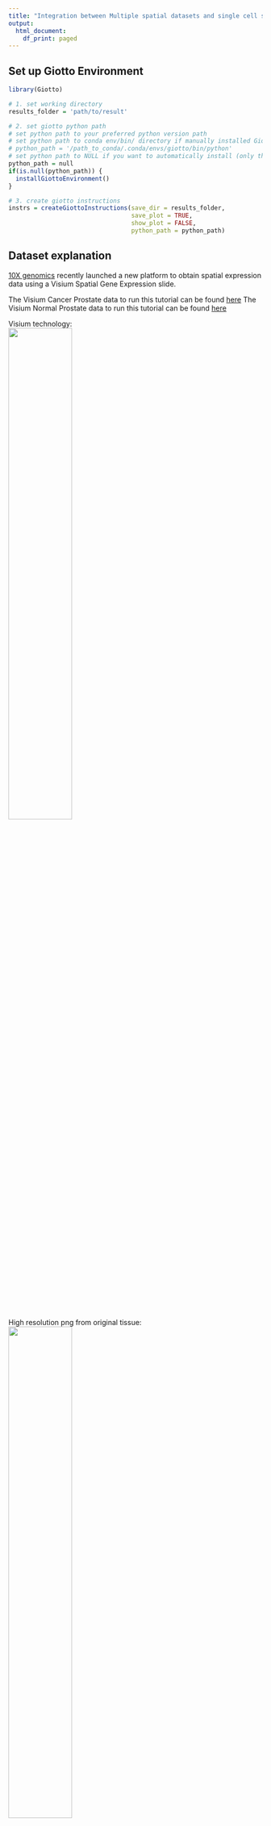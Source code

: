 ```yaml
---
title: "Integration between Multiple spatial datasets and single cell sequencing data"
output:
  html_document:
    df_print: paged
---
```



## Set up Giotto Environment
```r
library(Giotto)

# 1. set working directory
results_folder = 'path/to/result'

# 2. set giotto python path
# set python path to your preferred python version path
# set python path to conda env/bin/ directory if manually installed Giotto python dependencies by conda
# python_path = '/path_to_conda/.conda/envs/giotto/bin/python'
# set python path to NULL if you want to automatically install (only the 1st time) and use the giotto miniconda environment
python_path = null
if(is.null(python_path)) {
  installGiottoEnvironment()
}

# 3. create giotto instructions
instrs = createGiottoInstructions(save_dir = results_folder,
                                  save_plot = TRUE,
                                  show_plot = FALSE,
                                  python_path = python_path)

```

## Dataset explanation
[10X genomics](https://www.10xgenomics.com/spatial-transcriptomics/) recently launched a new platform to obtain spatial expression data using a Visium Spatial Gene Expression slide.

The Visium Cancer Prostate data to run this tutorial can be found [here]( https://www.10xgenomics.com/resources/datasets/human-prostate-cancer-adenocarcinoma-with-invasive-carcinoma-ffpe-1-standard-1-3-0)
The Visium Normal Prostate data to run this tutorial can be found [here]( https://www.10xgenomics.com/resources/datasets/normal-human-prostate-ffpe-1-standard-1-3-0)


Visium technology:  
![](../inst/images/general_figs/visium_technology.png){ width=50% }

High resolution png from original tissue:   
![](../inst/images/general_figs/Visium_FFPE_Human_Normal_Prostate_image.png){ width=50% } 
![](../inst/images/general_figs/Visium_FFPE_Human_Prostate_Cancer_image.png){ width=50% } 



## Part 1: Create Giotto objects and join
```r
dataDir <- 'path/to/data'
## obese upper
N_pros = createGiottoVisiumObject(
    visium_dir = paste0(dataDir,'/Visium_FFPE_Human_Normal_Prostate/'),
    expr_data = 'raw',
    png_name = 'tissue_lowres_image.png',
    gene_column_index = 2,
    instructions = instrs
)

## obese lower
C_pros = createGiottoVisiumObject(
    visium_dir = paste0(dataDir,'/Visium_FFPE_Human_Prostate_Cancer/'),
    expr_data = 'raw',
    png_name = 'tissue_lowres_image.png',
    gene_column_index = 2,
    instructions = instrs
)
# join giotto objects
# joining with x_shift has the advantage that you can join both 2D and 3D data
# x_padding determines how much distance is between each dataset
# if x_shift = NULL, then the total shift will be guessed from the giotto image
testcombo = joinGiottoObjects(gobject_list = list(N_pros, C_pros),
    gobject_names = c('NP', 'CP'),
    join_method = 'x_shift', x_padding = 1000)


# join info is stored in this slot
# simple list for now
testcombo@join_info


# check joined Giotto object
fDataDT(testcombo)
pDataDT(testcombo)
showGiottoImageNames(testcombo)
showGiottoSpatLocs(testcombo)
showGiottoExpression(testcombo)
```


```r
# this plots all the images by list_ID
spatPlot2D(gobject = testcombo, cell_color = 'in_tissue',
    show_image = T, image_name = c("NP-image", "CP-image"),
    group_by = 'list_ID', point_alpha = 0.5,
    save_param = list(save_name = "1a_plot"))
```
![](../inst/images/visium_prostate_integration/vignette_sep29_2021/1a_plot.png){ width=50% } 


```r
# this plots one selected image
spatPlot2D(gobject = testcombo, cell_color = 'in_tissue',
    show_image = T, image_name = c("NP-image"), point_alpha = 0.3,
    save_param = list(save_name = "1b_plot"))
```
![](../inst/images/visium_prostate_integration/vignette_sep29_2021/1b_plot.png){ width=50% } 

```r
# this plots two selected images
spatPlot2D(gobject = testcombo, cell_color = 'in_tissue',
    show_image = T, image_name = c( "NP-image", "CP-image"),
    point_alpha = 0.3,
    save_param = list(save_name = "1c_plot"))
```

![](../inst/images/visium_prostate_integration/vignette_sep29_2021/1c_plot.png){ width=50% } 


## Part 2: Process Giotto Objects
```r
# subset on in-tissue spots
metadata = pDataDT(testcombo)
in_tissue_barcodes = metadata[in_tissue == 1]$cell_ID
testcombo = subsetGiotto(testcombo, cell_ids = in_tissue_barcodes)
```

```r
## filter
testcombo <- filterGiotto(gobject = testcombo,
    expression_threshold = 1,
    feat_det_in_min_cells = 50,
    min_det_feats_per_cell = 500,
    expression_values = c('raw'),
    verbose = T)

## normalize
testcombo <- normalizeGiotto(gobject = testcombo, scalefactor = 6000)

## add gene & cell statistics
testcombo <- addStatistics(gobject = testcombo, expression_values = 'raw')

fmeta = fDataDT(testcombo)
testfeats = fmeta[perc_cells > 20 & perc_cells < 50][100:110]$feat_ID

violinPlot(testcombo, feats = testfeats, cluster_column = 'list_ID', save_param = list(save_name = "2a_plot"))
plotMetaDataHeatmap(testcombo, selected_feats = testfeats, metadata_cols = 'list_ID', save_param = list(save_name = "2b_plot"))
```
![](../inst/images/visium_prostate_integration/vignette_sep29_2021/2a_plot.png){ width=50% } 
![](../inst/images/visium_prostate_integration/vignette_sep29_2021/2b_plot.png){ width=50% } 
```r
## visualize
#fDataDT(testcombo)
spatPlot2D(gobject = testcombo, group_by = 'list_ID', cell_color = 'nr_feats', color_as_factor = F, point_size = 0.75, save_param = list(save_name = "2c_plot"))
```
![](../inst/images/visium_prostate_integration/vignette_sep29_2021/2c_plot.png){ width=50% } 


## Part 3: Dimention Reduction
```r
## PCA ##
testcombo <- calculateHVF(gobject = testcombo)
testcombo <- runPCA(gobject = testcombo, center = TRUE, scale_unit = TRUE)
screePlot(testcombo, ncp = 30, save_param = list(save_name = "3a_screeplot"))
```
![](../inst/images/visium_prostate_integration/vignette_sep29_2021/3a_screeplot.png){ width=50% } 


## Part 4: Clustering
### 4.1 Without Integration
Integration is usually needed for dataset of different conditions to minimize batch effects. Without integration means without using any integration methods.
```r
## cluster and run UMAP ##
# sNN network (default)
testcombo <- createNearestNetwork(gobject = testcombo,
    dim_reduction_to_use = 'pca', dim_reduction_name = 'pca',
    dimensions_to_use = 1:10, k = 15)

# Leiden clustering
testcombo <- doLeidenCluster(gobject = testcombo, resolution = 0.2, n_iterations = 1000)

# UMAP
testcombo = runUMAP(testcombo)

plotUMAP(gobject = testcombo,
    cell_color = 'leiden_clus', show_NN_network = T, point_size = 1.5,
    save_param = list(save_name = "4.1a_plot"))
```
![](../inst/images/visium_prostate_integration/vignette_sep29_2021/4.1a_plot.png){ width=50% } 

```r
spatPlot2D(gobject = testcombo, group_by = 'list_ID',
    cell_color = 'leiden_clus',
    point_size = 1.5,
    save_param = list(save_name = "4.1b_plot"))
```
![](../inst/images/visium_prostate_integration/vignette_sep29_2021/4.1b_plot.png){ width=50% } 

```r
spatDimPlot2D(gobject = testcombo,
    cell_color = 'leiden_clus',
    save_param = list(save_name = "4.1c_plot"))
```
![](../inst/images/visium_prostate_integration/vignette_sep29_2021/4.1c_plot.png){ width=50% } 


### 4.2 With Harmony integration
Harmony is a integration algorithm developed by [Korsunsky, I. et al.](https://www.nature.com/articles/s41592-019-0619-0). It was designed for integration of single cell data but also work well on spatial datasets. 
```r
## data integration, cluster and run UMAP ##

# harmony
#library(devtools)
#install_github("immunogenomics/harmony")
library(harmony)

## run harmony integration
testcombo = runGiottoHarmony(testcombo, vars_use = 'list_ID', do_pca = F)


## sNN network (default)
testcombo <- createNearestNetwork(gobject = testcombo,
    dim_reduction_to_use = 'harmony', dim_reduction_name = 'harmony', name = 'NN.harmony',
    dimensions_to_use = 1:10, k = 15)

## Leiden clustering
testcombo <- doLeidenCluster(gobject = testcombo,
    network_name = 'NN.harmony', resolution = 0.2, n_iterations = 1000, name = 'leiden_harmony')

# UMAP dimension reduction
testcombo = runUMAP(testcombo, dim_reduction_name = 'harmony', dim_reduction_to_use = 'harmony', name = 'umap_harmony')
plotUMAP(gobject = testcombo,
    dim_reduction_name = 'umap_harmony',
    cell_color = 'leiden_harmony', show_NN_network = T, point_size = 1.5,
    save_param = list(save_name = "4.2a_plot"))
```
![](../inst/images/visium_prostate_integration/vignette_sep29_2021/4.2a_plot.png){ width=50% } 

```r
spatPlot2D(gobject = testcombo, group_by = 'list_ID',
    cell_color = 'leiden_harmony',
    point_size = 1.5,
    save_param = list(save_name = "4.2b_plot"))
```
![](../inst/images/visium_prostate_integration/vignette_sep29_2021/4.2b_plot.png){ width=50% } 


```r
spatDimPlot2D(gobject = testcombo,
    dim_reduction_to_use = 'umap', dim_reduction_name = 'umap_harmony',
    cell_color = 'leiden_harmony',
    save_param = list(save_name = "4.2c_plot"))
```
![](../inst/images/visium_prostate_integration/vignette_sep29_2021/4.2c_plot.png){ width=50% } 


```r
# compare to previous results
spatPlot2D(gobject = testcombo,
    cell_color = 'leiden_clus', 
    save_param = list(save_name = "4_w_o_integration_plot"))
spatPlot2D(gobject = testcombo,
    cell_color = 'leiden_harmony',
    save_param = list(save_name = "4_w_integration_plot"))

```

![](../inst/images/visium_prostate_integration/vignette_sep29_2021/4_w_o_integration_plot.png){ width=50% } 
![](../inst/images/visium_prostate_integration/vignette_sep29_2021/4_w_integration_plot.png){ width=50% } 


## Part 5: Cell type annotation
Visium spatial transcriptomics does not provide single-cell resolution, making cell type annotation a harder problem. Giotto provides several ways to calculate enrichment of specific cell-type signature gene list:    
- PAGE   
- hypergeometric test   
- Rank   
- [DWLS Deconvolution](https://genomebiology.biomedcentral.com/articles/10.1186/s13059-021-02362-7) 

This is also the easiest way to integrate Visium datasets with single cell data. Example shown here is from [Ma et al.](https://pubmed.ncbi.nlm.nih.gov/33032611/) from two prostate cancer patients. The raw dataset can be found [here](https://www.ncbi.nlm.nih.gov/geo/query/acc.cgi?acc=GSE157703) 
Giotto_SC is processed variable in the [single cell RNAseq tutorial](https://giottosuite.com/articles/singlecell_prostate_standard_Sep29_21.html)

### 5.1 PAGE enrichment
```r
# Create PAGE matrix
# PAGE matrix should be a binary matrix with each row represent a gene marker and each column represent a cell type
# markers_scran is generated from single cell analysis ()
markers_scran = findMarkers_one_vs_all(gobject=giotto_SC, method="scran",
                                       expression_values="normalized", cluster_column='prostate_labels', min_feats=3)
top_markers <- markers_scran[, head(.SD, 10), by="cluster"]
celltypes<-levels(factor(markers_scran$cluster)) 
sign_list<-list()
for (i in 1:length(celltypes)){
    sign_list[[i]]<-top_markers[which(top_markers$cluster == celltypes[i]),]$gene
}

PAGE_matrix = makeSignMatrixPAGE(sign_names = celltypes,
                                      sign_list = sign_list)
```

```r
testcombo = runPAGEEnrich(gobject = testcombo,
                                 sign_matrix = PAGE_matrix,
                                 min_overlap_genes = 2)

cell_types_subset = colnames(PAGE_matrix)
spatCellPlot(gobject = testcombo, 
             spat_enr_names = 'PAGE',
             cell_annotation_values = cell_types_subset[1:4],
             cow_n_col = 2,coord_fix_ratio = NULL, point_size = 1.25,
             save_param = list(save_name = "5a_PAGE_plot"))

```
![](../inst/images/visium_prostate_integration/vignette_sep29_2021/5a_PAGE_plot.png){ width=50% } 



### 5.2 Hypergeometric test
```r
#Modify the sparse matrix in normalized slot
testcombo@expression$rna$normalized <- as.matrix(testcombo@expression$rna$normalized)
testcombo = runHyperGeometricEnrich(gobject = testcombo,
                                    expression_values = "normalized",
                                    sign_matrix = PAGE_matrix)
cell_types_subset = colnames(PAGE_matrix)
spatCellPlot(gobject = testcombo, 
             spat_enr_names = 'hypergeometric',
             cell_annotation_values = cell_types_subset[1:4],
             cow_n_col = 2,coord_fix_ratio = NULL, point_size = 1.75,
             save_param = list(save_name = "5b_HyperGeometric_plot"))
```
![](../inst/images/visium_prostate_integration/vignette_sep29_2021/5b_HyperGeometric_plot.png){ width=50% } 



### 5.3 Rank Enrichment
```r
# Create rank matrix, not that rank matrix is different from PAGE
# A count matrix and a vector for all cell labels will be needed
rank_matrix = makeSignMatrixRank(sc_matrix = giotto_SC@expression$rna$normalized,
                                 sc_cluster_ids = pDataDT(giotto_SC)$prostate_label)
colnames(rank_matrix)<-levels(factor(pDataDT(giotto_SC)$prostate_label))
testcombo = runRankEnrich(gobject = testcombo, sign_matrix = rank_matrix,expression_values = "normalized")
spatCellPlot2D(gobject = testcombo, 
             spat_enr_names = 'rank',
             cell_annotation_values = cell_types_subset[1:4],
             cow_n_col = 2,coord_fix_ratio = NULL, point_size = 1,
             save_param = list(save_name = "5c_Rank_plot"))


```
![](../inst/images/visium_prostate_integration/vignette_sep29_2021/5c_Rank_plot.png){ width=50% } 



### 5.4 DWLS Deconvolution
```r
# Create DWLS matrix, not that DWLS matrix is different from PAGE and rank
# A count matrix a vector for a list of gene signatures and a vector for all cell labels will be needed
DWLS_matrix<-makeSignMatrixDWLSfromMatrix(matrix = as.matrix(giotto_SC@expression$rna$normalized), 
                                cell_type = pDataDT(giotto_SC)$prostate_label,
                                sign_gene = top_markers$gene)
testcombo = runDWLSDeconv(gobject = testcombo, sign_matrix = DWLS_matrix)
spatCellPlot2D(gobject = testcombo, 
             spat_enr_names = 'DWLS',
             cell_annotation_values = levels(factor(pDataDT(giotto_SC)$prostate_label))[1:4],
             cow_n_col = 2,coord_fix_ratio = NULL, point_size = 1,
             save_param = list(save_name = "5d_DWLS_plot"))


```
![](../inst/images/visium_prostate_integration/vignette_sep29_2021/5d_DWLS_plot.png){ width=50% } 

